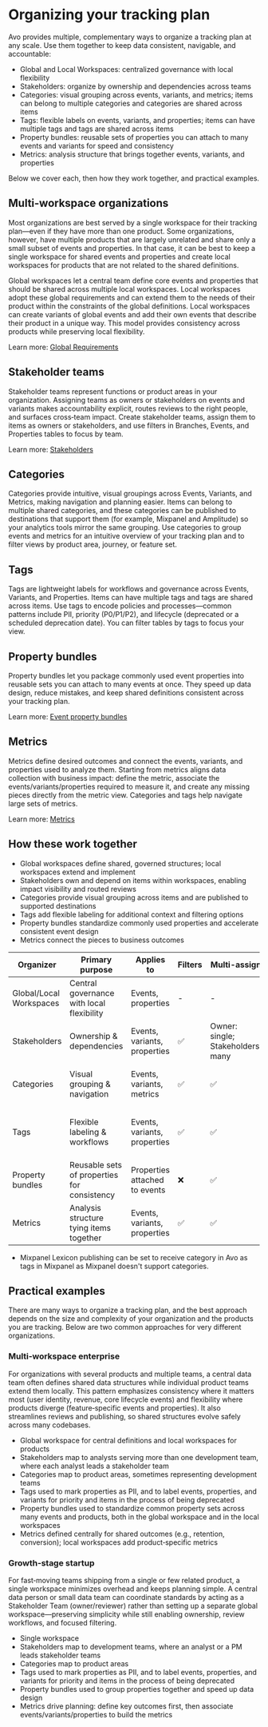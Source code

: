 # Organizing your tracking plan

Avo provides multiple, complementary ways to organize a tracking plan at any scale. Use them together to keep data consistent, navigable, and accountable:

- Global and Local Workspaces: centralized governance with local flexibility
- Stakeholders: organize by ownership and dependencies across teams
- Categories: visual grouping across events, variants, and metrics; items can belong to multiple categories and categories are shared across items
- Tags: flexible labels on events, variants, and properties; items can have multiple tags and tags are shared across items
- Property bundles: reusable sets of properties you can attach to many events and variants for speed and consistency
- Metrics: analysis structure that brings together events, variants, and properties

Below we cover each, then how they work together, and practical examples.

## Multi-workspace organizations

Most organizations are best served by a single workspace for their tracking plan—even if they have more than one product. Some organizations, however, have multiple products that are largely unrelated and share only a small subset of events and properties. In that case, it can be best to keep a single workspace for shared events and properties and create local workspaces for products that are not related to the shared definitions.

Global workspaces let a central team define core events and properties that should be shared across multiple local workspaces. Local workspaces adopt these global requirements and can extend them to the needs of their product within the constraints of the global definitions. Local workspaces can create variants of global events and add their own events that describe their product in a unique way. This model provides consistency across products while preserving local flexibility.

Learn more: [Global Requirements](/data-design/global-requirements)

## Stakeholder teams

Stakeholder teams represent functions or product areas in your organization. Assigning teams as owners or stakeholders on events and variants makes accountability explicit, routes reviews to the right people, and surfaces cross‑team impact. Create stakeholder teams, assign them to items as owners or stakeholders, and use filters in Branches, Events, and Properties tables to focus by team.

Learn more: [Stakeholders](/data-design/avo-tracking-plan/stakeholder-domains)

## Categories

Categories provide intuitive, visual groupings across Events, Variants, and Metrics, making navigation and planning easier. Items can belong to multiple shared categories, and these categories can be published to destinations that support them (for example, Mixpanel and Amplitude) so your analytics tools mirror the same grouping. Use categories to group events and metrics for an intuitive overview of your tracking plan and to filter views by product area, journey, or feature set.

## Tags

Tags are lightweight labels for workflows and governance across Events, Variants, and Properties. Items can have multiple tags and tags are shared across items. Use tags to encode policies and processes—common patterns include PII, priority (P0/P1/P2), and lifecycle (deprecated or a scheduled deprecation date). You can filter tables by tags to focus your view.

## Property bundles

Property bundles let you package commonly used event properties into reusable sets you can attach to many events at once. They speed up data design, reduce mistakes, and keep shared definitions consistent across your tracking plan.

Learn more: [Event property bundles](/data-design/avo-tracking-plan/properties#event-property-bundles)

## Metrics

Metrics define desired outcomes and connect the events, variants, and properties used to analyze them. Starting from metrics aligns data collection with business impact: define the metric, associate the events/variants/properties required to measure it, and create any missing pieces directly from the metric view. Categories and tags help navigate large sets of metrics.

Learn more: [Metrics](/data-design/avo-tracking-plan/metrics)

## How these work together

- Global workspaces define shared, governed structures; local workspaces extend and implement
- Stakeholders own and depend on items within workspaces, enabling impact visibility and routed reviews
- Categories provide visual grouping across items and are published to supported destinations
- Tags add flexible labeling for additional context and filtering options
- Property bundles standardize commonly used properties and accelerate consistent event design
- Metrics connect the pieces to business outcomes

| Organizer | Primary purpose | Applies to | Filters | Multi-assign | Published downstream |
| --- | --- | --- | --- | --- | --- |
| Global/Local Workspaces | Central governance with local flexibility | Events, properties | - | - | - |
| Stakeholders | Ownership & dependencies | Events, variants, properties | ✅ | Owner: single; Stakeholders: many |  ✅ (Webhook) |
| Categories | Visual grouping & navigation | Events, variants, metrics | ✅ | ✅ | ✅ (Webhook, Mixpanel*, Amplitude) |
| Tags | Flexible labeling & workflows | Events, variants, properties | ✅ | ✅ | ✅ (Webhook, Mixpanel, Segment Protocols) |
| Property bundles | Reusable sets of properties for consistency | Properties attached to events | ❌ | ✅  | ❌ |
| Metrics | Analysis structure tying items together | Events, variants, properties | ✅ | ✅| ✅ (Webhook) |

* Mixpanel Lexicon publishing can be set to receive category in Avo as tags in Mixpanel as Mixpanel doesn't support categories.

## Practical examples

There are many ways to organize a tracking plan, and the best approach depends on the size and complexity of your organization and the products you are tracking. Below are two common approaches for very different organizations.

### Multi‑workspace enterprise

For organizations with several products and multiple teams, a central data team often defines shared data structures while individual product teams extend them locally. This pattern emphasizes consistency where it matters most (user identity, revenue, core lifecycle events) and flexibility where products diverge (feature‑specific events and properties). It also streamlines reviews and publishing, so shared structures evolve safely across many codebases.

- Global workspace for central definitions and local workspaces for products
- Stakeholders map to analysts serving more than one development team, where each analyst leads a stakeholder team
- Categories map to product areas, sometimes representing development teams
- Tags used to mark properties as PII, and to label events, properties, and variants for priority and items in the process of being deprecated
- Property bundles used to standardize common property sets across many events and products, both in the global workspace and in the local workspaces
- Metrics defined centrally for shared outcomes (e.g., retention, conversion); local workspaces add product‑specific metrics

### Growth‑stage startup

For fast‑moving teams shipping from a single or few related product, a single workspace minimizes overhead and keeps planning simple. A central data person or small data team can coordinate standards by acting as a Stakeholder Team (owner/reviewer) rather than setting up a separate global workspace—preserving simplicity while still enabling ownership, review workflows, and focused filtering.

- Single workspace
- Stakeholders map to development teams, where an analyst or a PM leads stakeholder teams
- Categories map to product areas
- Tags used to mark properties as PII, and to label events, properties, and variants for priority and items in the process of being deprecated
- Property bundles used to group properties together and speed up data design
- Metrics drive planning: define key outcomes first, then associate events/variants/properties to build the metrics

